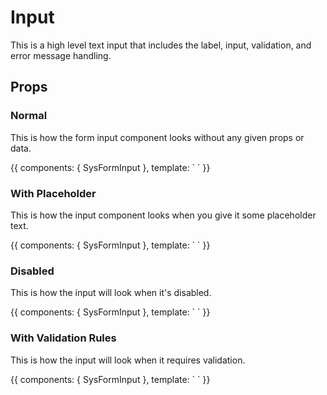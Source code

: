 

<Meta title="High Level Components|Input" component={SysFormInput} />

# Input

This is a high level text input that includes the label, input, validation, and
error message handling.

## Props

<Props of={SysFormInput} />

### Normal

This is how the form input component looks without any given props or data.

<Preview>
  <Story height="200px" name="Normal">
    {{
      components: { SysFormInput },
      template: `
        <sys-form-input
          id="normal"
          label="Input"
        />
      `
    }}
  </Story>
</Preview>

### With Placeholder

This is how the input component looks when you give it some placeholder text.

<Preview>
  <Story height="200px" name="Placeholder">
    {{
      components: { SysFormInput },
      template: `
        <sys-form-input
          id="placeholder"
          label="Input"
          placeholder="Placeholder Text"
        />
      `
    }}
  </Story>
</Preview>

### Disabled

This is how the input will look when it's disabled.

<Preview>
  <Story height="200px" name="Disabled">
    {{
      components: { SysFormInput },
      template: `
        <sys-form-input
          disabled
          id="disabled"
          label="Input"
          value="text"
        />
      `
    }}
  </Story>
</Preview>

### With Validation Rules

This is how the input will look when it requires validation.

<Preview>
  <Story height="200px" name="Invalid">
    {{
      components: { SysFormInput },
      template: `
        <sys-form-input
          id="invalid"
          immediate
          label="Input"
          validation="required"
        />
      `
    }}
  </Story>
</Preview>
